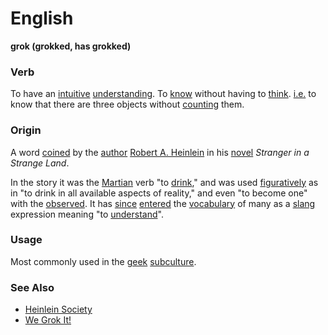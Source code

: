 =English=
'''grok (grokked, has grokked)'''

===Verb===
To have an [[intuitive]] [[understanding]].  To [[know]] without having to [[think]].  [[i.e.]] to know that there are three objects without [[count]]ing them.

===Origin===
A word [[coined]] by the [[author]] [[w:Robert A. Heinlein|Robert A. Heinlein]] in his [[novel]] ''Stranger in a Strange Land''.

In the story it was the [[Martian]] verb "to [[drink]]," and was used [[figurative]]ly as in "to drink in all available aspects of reality," and even "to become one" with the [[observe]]d. It has [[since]] [[enter]]ed the [[vocabulary]] of many as a [[slang]] expression meaning "to [[understand]]".

===Usage===
Most commonly used in the [[geek]] [[subculture]].

===See Also===
* [http://www.heinleinsociety.org/ Heinlein Society]
* [http://www.wegrokit.com/ We Grok It!]